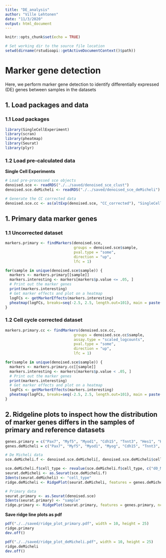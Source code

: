 ```yaml
---
title: "DE_analysis"
author: "Ville Lehtonen"
date: "11/3/2020"
output: html_document
---
```


```r
knitr::opts_chunk$set(echo = TRUE)

# Set working dir to the source file location
setwd(dirname(rstudioapi::getActiveDocumentContext()$path))
```

# Marker gene detection
Here, we perform marker gene detection to identify differentially expressed (DE) genes between samples in the datasets

## 1. Load packages and data
### 1.1 Load packages
```r
library(SingleCellExperiment)
library(scran)
library(pheatmap)
library(Seurat)
library(plyr)
```

### 1.2 Load pre-calculated data
**Single Cell Experiments**
```r
# Load pre-processed sce objects
denoised.sce <- readRDS("./../saved/denoised_sce_clust")
denoised.sce.deMicheli <- readRDS("./../saved/denoised_sce_deMicheli")

# Generate the CC corrected data
denoised.sce.cc <- as(altExp(denoised.sce, "CC_corrected"), "SingleCellExperiment")
```

## 1. Primary data marker genes
### 1.1 Uncorrected dataset
```r
markers.primary <- findMarkers(denoised.sce, 
                               groups = denoised.sce$sample,
                               pval.type = "some",
                               direction = "up",
                               lfc = 1)

for(sample in unique(denoised.sce$sample)) {
  markers <- markers.primary[[sample]]
  markers.interesting <- markers[markers$p.value <= .05, ]
  # Print out the marker genes
  print(markers.interesting)
  # Get marker effects and plot on a heatmap
  logFCs <- getMarkerEffects(markers.interesting)
  pheatmap(logFCs, breaks=seq(-2.5, 2.5, length.out=101), main = paste(sample, " marker genes"), fontsize_row = 5)
}
```


### 1.2 Cell cycle corrected dataset
```r
markers.primary.cc <- findMarkers(denoised.sce.cc, 
                               groups = denoised.sce.cc$sample,
                               assay.type = "scaled_logcounts",
                               pval.type = "some",
                               direction = "up",
                               lfc = 1)

for(sample in unique(denoised.sce$sample)) {
  markers <- markers.primary.cc[[sample]]
  markers.interesting <- markers[markers$p.value < .05, ]
  # Print out the marker genes
  print(markers.interesting)
  # Get marker effects and plot on a heatmap
  logFCs <- getMarkerEffects(markers.interesting)
  pheatmap(logFCs, breaks=seq(-2.5, 2.5, length.out=101), main = paste(sample, " marker genes"), fontsize_row = 5)
}
```


## 2. Ridgeline plots to inspect how the distribution of marker genes differs in the samples of primary and reference datasets
```r
genes.primary = c("Pax7", "Myf5", "Myod1", "Cdh15", "Tnnt3", "Hes1", "Hes6", "Notch1", "Id1", "Id2", "Id3", "Wnt7b")
genes.deMicheli = c("Pax7", "Myf5", "Myod1", "Myog", "Cdh15", "Tnnt3", "Hes1", "Heyl", "Hes6", "Notch1", "Notch2", "Notch3", "Id1", "Id2", "Id3", "Wnt2", "Wnt10b")

# De Micheli data
sce.deMicheli.f <- denoised.sce.deMicheli[, denoised.sce.deMicheli$cell_type %in% c("d0_MuSCs_and_progenitors", "d5_MuSCs_and_progenitors")]

sce.deMicheli.f$cell_type <- revalue(sce.deMicheli.f$cell_type, c("d0_MuSCs_and_progenitors" = "Day 0", "d5_MuSCs_and_progenitors" = "Day 5"))
seurat.deMicheli <- as.Seurat(sce.deMicheli.f)
Idents(seurat.deMicheli) <- "cell_type"
ridge.deMicheli <- RidgePlot(seurat.deMicheli, features = genes.deMicheli, ncol = 2)

# Primary data
seurat.primary <- as.Seurat(denoised.sce)
Idents(seurat.primary) <- "sample"
ridge.primary <- RidgePlot(seurat.primary, features = genes.primary, ncol = 2)
```

**Save ridge line plots as pdf**
```r
pdf("./../saved/ridge_plot_primary.pdf", width = 10, height = 25)
ridge.primary
dev.off()

pdf("./../saved/ridge_plot_deMicheli.pdf", width = 10, height = 25)
ridge.deMicheli
dev.off()
```


